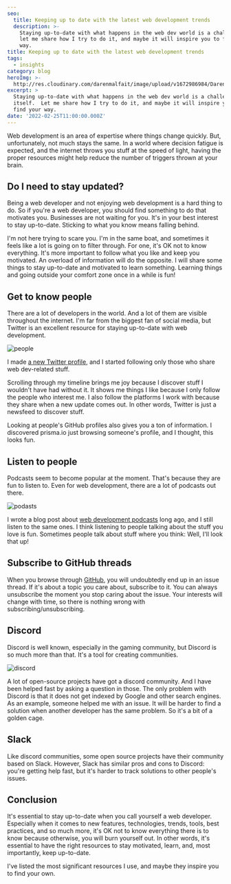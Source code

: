 ```yaml
---
seo:
  title: Keeping up to date with the latest web development trends
  description: >-
    Staying up-to-date with what happens in the web dev world is a challenge. So
    let me share how I try to do it, and maybe it will inspire you to find your
    way.
title: Keeping up to date with the latest web development trends
tags:
  - insights
category: blog
heroImg: >-
  http://res.cloudinary.com/darenmalfait/image/upload/v1672986984/Daren_plastic_retro_microphone_3D_render_57a4478f-fa8c-45f1-a989-128ec6e96004_qy0siz.png
excerpt: >
  Staying up-to-date with what happens in the web dev world is a challenge in
  itself.  Let me share how I try to do it, and maybe it will inspire you to
  find your way.
date: '2022-02-25T11:00:00.000Z'
---
```


Web development is an area of expertise where things change quickly. But,
unfortunately, not much stays the same. In a world where decision fatigue is
expected, and the internet throws you stuff at the speed of light, having the
proper resources might help reduce the number of triggers thrown at your brain.

## Do I need to stay updated?

Being a web developer and not enjoying web development is a hard thing to do. So
if you're a web developer, you should find something to do that motivates you.
Businesses are not waiting for you. It's in your best interest to stay
up-to-date. Sticking to what you know means falling behind.

I'm not here trying to scare you. I'm in the same boat, and sometimes it feels
like a lot is going on to filter through. For one, it's OK not to know
everything. It's more important to follow what you like and keep you motivated.
An overload of information will do the opposite. I will share some things to
stay up-to-date and motivated to learn something. Learning things and going
outside your comfort zone once in a while is fun!

## Get to know people

There are a lot of developers in the world. And a lot of them are visible
throughout the internet. I'm far from the biggest fan of social media, but
Twitter is an excellent resource for staying up-to-date with web development.

![people](https://res.cloudinary.com/darenmalfait/image/upload/v1667638145/e10cdf6a-7365-4897-86af-9ec0f30227e5_j99uzs.jpg 'people')

I made [a new Twitter profile](https://twitter.com/darenmalfait), and I started
following only those who share web dev-related stuff.

Scrolling through my timeline brings me joy because I discover stuff I wouldn't
have had without it. It shows me things I like because I only follow the people
who interest me. I also follow the platforms I work with because they share when
a new update comes out. In other words, Twitter is just a newsfeed to discover
stuff.

Looking at people's GitHub profiles also gives you a ton of information. I
discovered prisma.io just browsing someone's profile, and I thought, this looks
fun.

## Listen to people

Podcasts seem to become popular at the moment. That's because they are fun to
listen to. Even for web development, there are a lot of podcasts out
there.&#x20;

![podasts](https://res.cloudinary.com/darenmalfait/image/upload/v1667638282/ad8ff353-a961-455a-8912-d970863497ed_x0qheq.jpg 'podcasts')

I wrote a blog post about
[web development podcasts](https://www.wheelhouse.be/recommendations/4-great-podcasts-that-will-improve-your-understanding-of-front-end-development)
long ago, and I still listen to the same ones. I think listening to people
talking about the stuff you love is fun. Sometimes people talk about stuff where
you think: Well, I'll look that up!

## Subscribe to GitHub threads

When you browse through [GitHub](https://github.com/darenmalfait), you will
undoubtedly end up in an issue thread. If it's about a topic you care about,
subscribe to it. You can always unsubscribe the moment you stop caring about the
issue. Your interests will change with time, so there is nothing wrong with
subscribing/unsubscribing.

## Discord

Discord is well known, especially in the gaming community, but Discord is so
much more than that. It's a tool for creating communities.

![discord](https://res.cloudinary.com/darenmalfait/image/upload/v1667638392/91463b0f-cffc-4945-948e-df7863e428c6_e5pcbv.jpg 'discord')

A lot of open-source projects have got a discord community. And I have been
helped fast by asking a question in those. The only problem with Discord is that
it does not get indexed by Google and other search engines. As an example,
someone helped me with an issue. It will be harder to find a solution when
another developer has the same problem. So it's a bit of a golden cage.

## Slack

Like discord communities, some open source projects have their community based
on Slack. However, Slack has similar pros and cons to Discord: you're getting
help fast, but it's harder to track solutions to other people's issues.

## Conclusion

It's essential to stay up-to-date when you call yourself a web developer.
Especially when it comes to new features, technologies, trends, tools, best
practices, and so much more, it's OK not to know everything there is to know
because otherwise, you will burn yourself out. In other words, it's essential to
have the right resources to stay motivated, learn, and, most importantly, keep
up-to-date.

I've listed the most significant resources I use, and maybe they inspire you to
find your own.
